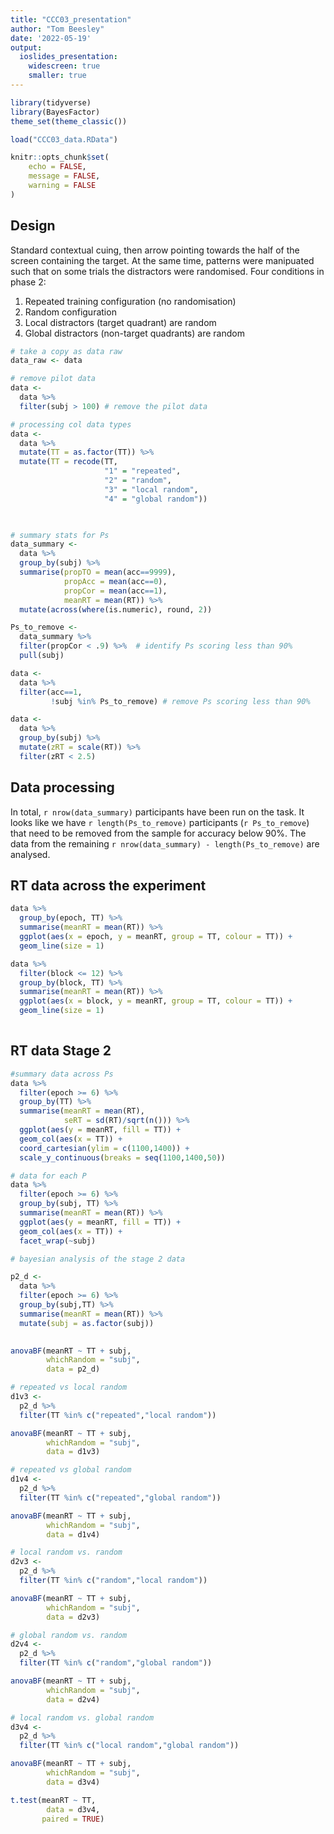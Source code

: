 ```yaml
---
title: "CCC03_presentation"
author: "Tom Beesley"
date: '2022-05-19'
output: 
  ioslides_presentation:
    widescreen: true
    smaller: true
---
```


```r

library(tidyverse)
library(BayesFactor)
theme_set(theme_classic())

load("CCC03_data.RData")

knitr::opts_chunk$set(
	echo = FALSE,
	message = FALSE,
	warning = FALSE
)
```

## Design

Standard contextual cuing, then arrow pointing towards the half of the screen containing the target. At the same time, patterns were manipuated such that on some trials the distractors were randomised. Four conditions in phase 2:

1. Repeated training configuration (no randomisation)
2. Random configuration
3. Local distractors (target quadrant) are random
4. Global distractors (non-target quadrants) are random

```r

# take a copy as data raw
data_raw <- data

# remove pilot data
data <- 
  data %>% 
  filter(subj > 100) # remove the pilot data

# processing col data types
data <- 
  data %>% 
  mutate(TT = as.factor(TT)) %>% 
  mutate(TT = recode(TT, 
                     "1" = "repeated",
                     "2" = "random",
                     "3" = "local random",
                     "4" = "global random"))
  


# summary stats for Ps
data_summary <- 
  data %>% 
  group_by(subj) %>% 
  summarise(propTO = mean(acc==9999),
            propAcc = mean(acc==0),
            propCor = mean(acc==1),
            meanRT = mean(RT)) %>% 
  mutate(across(where(is.numeric), round, 2))

Ps_to_remove <- 
  data_summary %>% 
  filter(propCor < .9) %>%  # identify Ps scoring less than 90%
  pull(subj)

data <- 
  data %>% 
  filter(acc==1,
         !subj %in% Ps_to_remove) # remove Ps scoring less than 90%

data <- 
  data %>% 
  group_by(subj) %>% 
  mutate(zRT = scale(RT)) %>% 
  filter(zRT < 2.5)

```

## Data processing

In total, `r nrow(data_summary)` participants have been run on the task. It looks like we have `r length(Ps_to_remove)` participants (`r Ps_to_remove`) that need to be removed from the sample for accuracy below 90%. The data from the remaining `r nrow(data_summary) - length(Ps_to_remove)` are analysed. 

## RT data across the experiment

```r
data %>% 
  group_by(epoch, TT) %>% 
  summarise(meanRT = mean(RT)) %>% 
  ggplot(aes(x = epoch, y = meanRT, group = TT, colour = TT)) +
  geom_line(size = 1)

data %>% 
  filter(block <= 12) %>% 
  group_by(block, TT) %>% 
  summarise(meanRT = mean(RT)) %>% 
  ggplot(aes(x = block, y = meanRT, group = TT, colour = TT)) +
  geom_line(size = 1)
  


```

## RT data Stage 2 

```r

#summary data across Ps
data %>% 
  filter(epoch >= 6) %>% 
  group_by(TT) %>% 
  summarise(meanRT = mean(RT),
            seRT = sd(RT)/sqrt(n())) %>% 
  ggplot(aes(y = meanRT, fill = TT)) +
  geom_col(aes(x = TT)) +
  coord_cartesian(ylim = c(1100,1400)) +
  scale_y_continuous(breaks = seq(1100,1400,50)) 

```

<!-- ## Data by participant -->

```r

# data for each P
data %>% 
  filter(epoch >= 6) %>% 
  group_by(subj, TT) %>% 
  summarise(meanRT = mean(RT)) %>% 
  ggplot(aes(y = meanRT, fill = TT)) +
  geom_col(aes(x = TT)) +
  facet_wrap(~subj)

```


```r
# bayesian analysis of the stage 2 data

p2_d <- 
  data %>% 
  filter(epoch >= 6) %>% 
  group_by(subj,TT) %>% 
  summarise(meanRT = mean(RT)) %>% 
  mutate(subj = as.factor(subj))
  

anovaBF(meanRT ~ TT + subj,
        whichRandom = "subj",
        data = p2_d)

# repeated vs local random
d1v3 <- 
  p2_d %>% 
  filter(TT %in% c("repeated","local random"))

anovaBF(meanRT ~ TT + subj,
        whichRandom = "subj",
        data = d1v3)

# repeated vs global random
d1v4 <- 
  p2_d %>% 
  filter(TT %in% c("repeated","global random"))

anovaBF(meanRT ~ TT + subj,
        whichRandom = "subj",
        data = d1v4)

# local random vs. random
d2v3 <- 
  p2_d %>% 
  filter(TT %in% c("random","local random"))

anovaBF(meanRT ~ TT + subj,
        whichRandom = "subj",
        data = d2v3)

# global random vs. random
d2v4 <- 
  p2_d %>% 
  filter(TT %in% c("random","global random"))

anovaBF(meanRT ~ TT + subj,
        whichRandom = "subj",
        data = d2v4)

# local random vs. global random 
d3v4 <- 
  p2_d %>% 
  filter(TT %in% c("local random","global random"))

anovaBF(meanRT ~ TT + subj,
        whichRandom = "subj",
        data = d3v4)

t.test(meanRT ~ TT,
        data = d3v4,
       paired = TRUE)

```


